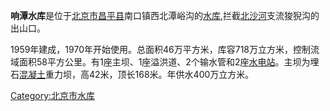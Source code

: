 {{Coord|40.2531521|116.0938413|type:waterbody_region:CN-11_source:GoogleMaps|display=title}}
'''响潭水库'''是位于[[北京市|北京市]][[昌平县|昌平县]]南口镇西北潭峪沟的[[水库|水库]],拦截[[北沙河|北沙河]]支流狻猊沟的出山口。

1959年建成，1970年开始使用。总面积46万平方米，库容718万立方米，控制流域面积58平方公里。有1座主坝、1座溢洪道、2个输水管和2座[[水电站|水电站]]。主坝为埋石[[混凝土|混凝土]]重力坝，高42米，顶长168米。年供水400万立方米。

{{北京小作品}}

[[Category:北京市水库|Category:北京市水库]]